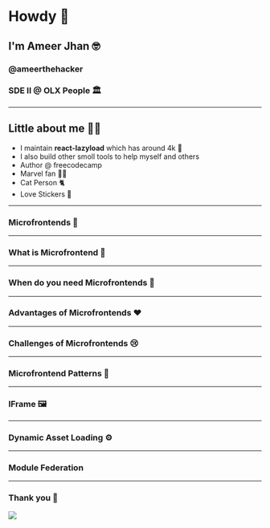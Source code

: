 

# Howdy 👋
## I'm Ameer Jhan 🤓
### @ameerthehacker
### SDE II @ OLX People 🏛
---
## Little about me 👨‍💻

- I maintain **react-lazyload** which has around 4k 🌟
- I also build other smoll tools to help myself and others
- Author @ freecodecamp
- Marvel fan 👨‍🎤
- Cat Person 🐈
- Love Stickers 💄
---
### Microfrontends 🎤
---
### What is Microfrontend 🤷

---
### When do you need Microfrontends 🤷

---
### Advantages of Microfrontends ❤️

---
### Challenges of Microfrontends 😢

---
### Microfrontend Patterns 🔨

---
### IFrame 🖼️

---
### Dynamic Asset Loading ⚙️

---
### Module Federation

---
### Thank you 🙏

<img src={tq} />


